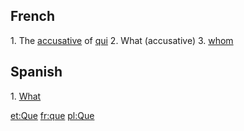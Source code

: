 ==French==
1. The [[accusative]] of [[qui]]
2. What (accusative)
3. [[whom]]

==Spanish==
1. [[What]]
{{stub}}

[[et:Que]]
[[fr:que]]
[[pl:Que]]